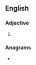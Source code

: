==English==

===Adjective===
{{head|en|adjective superlative form}}

# {{en-superlative of|ashy}}

===Anagrams===
* {{anagrams|en|a=aehisst|Hasties}}